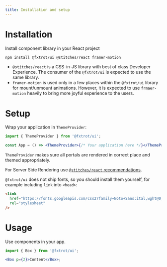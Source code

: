 ```yaml
---
title: Installation and setup
---
```


# Installation

Install component library in your React project

```bash
npm install @fxtrot/ui @stitches/react framer-motion
```

- `@stitches/react` is a CSS-in-JS library with best of class Developer Experience. The consumer of the `@fxtrot/ui` is expected to use the same library.
- `framer-motion` is used only in a few places within the `@fxtrot/ui` library for mount/unmount animations. However, it is expected to use `frmaer-motion` heavily to bring more joyful experience to the users.

# Setup

Wrap your application in `ThemeProvider`:

```jsx
import { ThemeProvider } from '@fxtrot/ui';

const App = () => <ThemeProvider>{/* Your application here */}</ThemeProvider>;
```

`ThemeProvider` makes sure all portals are rendered in correct place and themed appropriately.

For Server Side Rendering use [`@stitches/react` recommendations](https://stitches.dev/docs/server-side-rendering).

`@fxtrot/ui` does not ship fonts, so you should install them yourself, for example including `link` into `<head>`:

```html
<link
  href="https://fonts.googleapis.com/css2?family=Noto+Sans:ital,wght@0,400;0,700;1,400;1,700&display=swap"
  rel="stylesheet"
/>
```

# Usage

Use components in your app.

```jsx
import { Box } from '@fxtrot/ui';

<Box p={2}>Content</Box>;
```
